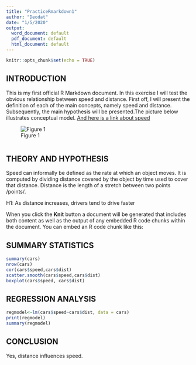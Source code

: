 ```yaml
---
title: "PracticeRmarkdown1"
author: "Deodat"
date: "1/5/2020"
output:
  word_document: default
  pdf_document: default
  html_document: default
---
```


```r
knitr::opts_chunk$set(echo = TRUE)
```

## **INTRODUCTION**

This is my first official R Markdown document. In this exercise I will test the obvious relationship between speed and distance. First off, I will present the definition of each of the main concepts, namely speed and distance. Subsequently, the main hypothesis will be presented.The picture below illustrates conceptual model.  [And here is a link about speed](https://happygitwithr.com/rstudio-see-git.html)

![Figure 1](model.png)



```r

```


## **THEORY AND HYPOTHESIS**  
Speed can informally be defined as the rate at which an object moves. It is computed by dividing distance covered by the object by time used to cover that distance. Distance is the length of a stretch between two points /points/.

H1: As distance increases, drivers tend to drive faster

When you click the **Knit** button a document will be generated that includes both content as well as the output of any embedded R code chunks within the document. You can embed an R code chunk like this:

## **SUMMARY STATISTICS**

```r
summary(cars)
nrow(cars)
cor(cars$speed,cars$dist)
scatter.smooth(cars$speed,cars$dist)
boxplot(cars$speed, cars$dist)
```

## **REGRESSION ANALYSIS**
```r
regmodel<-lm(cars$speed~cars$dist, data = cars)
print(regmodel)
summary(regmodel)
```


## **CONCLUSION**
Yes, distance influences speed.

